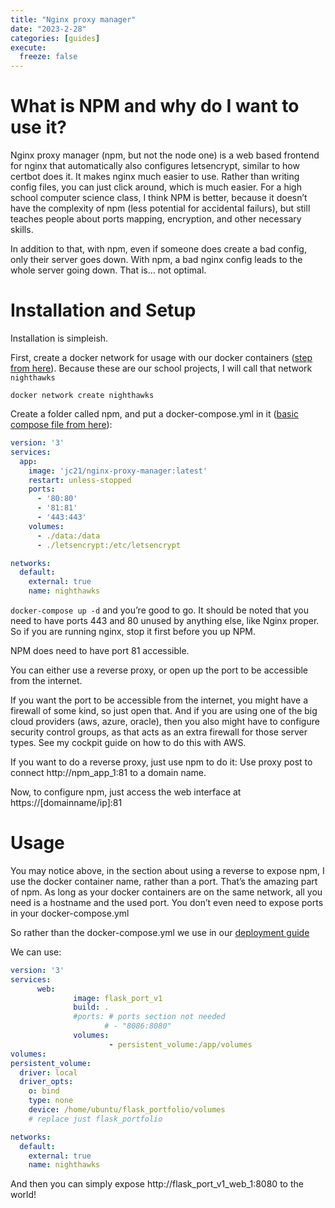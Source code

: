 ```yaml
---
title: "Nginx proxy manager"
date: "2023-2-28"
categories: [guides]
execute:
  freeze: false
---
```


# What is NPM and why do I want to use it?

Nginx proxy manager (npm, but not the node one) is a web based frontend for nginx that automatically also configures letsencrypt, similar to how certbot does it. It makes nginx much easier to use. Rather than writing config files, you can just click around, which is much easier. For a high school computer science class, I think NPM is better, because it doesn't have the complexity of npm (less potential for accidental failurs), but still teaches people about ports mapping, encryption, and other necessary skills. 

In addition to that, with npm, even if someone does create a bad config, only their server goes down. With npm, a bad nginx config leads to the whole server going down. That is... not optimal.

# Installation and Setup

Installation is simpleish. 

First, create a docker network for usage with our docker containers ([step from here](https://nginxproxymanager.com/advanced-config/#best-practice-use-a-docker-network)). Because these are our school projects, I will call that network `nighthawks`

`docker network create nighthawks`


Create a folder called npm, and put a docker-compose.yml in it ([basic compose file from here](https://nginxproxymanager.com/guide/#quick-setup)):

```.yaml
version: '3'
services:
  app:
    image: 'jc21/nginx-proxy-manager:latest'
    restart: unless-stopped
    ports:
      - '80:80'
      - '81:81'
      - '443:443'
    volumes:
      - ./data:/data
      - ./letsencrypt:/etc/letsencrypt

networks:
  default:
    external: true
    name: nighthawks

```

`docker-compose up -d` and you're good to go. It should be noted that you need to have ports 443 and 80 unused by anything else, like Nginx proper. So if you are running nginx, stop it first before you up NPM.

NPM does need to have port 81 accessible. 

You can either use a reverse proxy, or open up the port to be accessible from the internet.

If you want the port to be accessible from the internet, you might have a firewall of some kind, so just open that. And if you are using one of the big cloud providers (aws, azure, oracle), then you also might have to configure security control groups, as that acts as an extra firewall for those server types. See my cockpit guide on how to do this with AWS. 

If you want to do a reverse proxy, just use npm to do it: Use proxy post to connect http://npm_app_1:81 to a domain name.


Now, to configure npm, just access the web interface at https://[domainname/ip]:81

# Usage

You may notice above, in the section about using a reverse to expose npm, I use the docker container name, rather than a port. That's the amazing part of npm. As long as your docker containers are on the same network, all you need is a hostname and the used port. You don't even need to expose ports in your docker-compose.yml

So rather than the docker-compose.yml we use in our [deployment guide](https://nighthawkcoders.github.io/APCSP/techtalk/deploy#running-docker-using-docker-composeyml)

We can use: 

```.yaml
version: '3'
services:
      web:
              image: flask_port_v1
              build: .
              #ports: # ports section not needed
                     # - "8086:8080"
              volumes:
                      - persistent_volume:/app/volumes
volumes:
persistent_volume:
  driver: local
  driver_opts:
    o: bind
    type: none
    device: /home/ubuntu/flask_portfolio/volumes
    # replace just flask_portfolio

networks:
  default:
    external: true
    name: nighthawks

```

And then you can simply expose http://flask_port_v1_web_1:8080 to the world!




